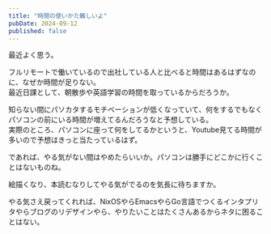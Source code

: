 ```yaml
---
title: "時間の使いかた難しいよ"
pubDate: 2024-09-12
published: false
---
```


最近よく思う。  

フルリモートで働いているので出社している人と比べると時間はあるはずなのに、なぜか時間が足りない。  
最近日課として、朝散歩や英語学習の時間を取っているからだろうか。  

知らない間にパソカタするモチベーションが低くなっていて、何をするでもなくパソコンの前にいる時間が増えてるんだろうなと予想している。  
実際のところ、パソコンに座って何をしてるかというと、Youtube見てる時間が多いので予想はきっと当たっているはず。  

であれば、やる気がない間はやめたらいいか。パソコンは勝手にどこかに行くことはないものね。  


絵描くなり、本読むなりしてやる気がでるのを気長に待ちますか。

やる気さえ戻ってくれれば、NixOSやらEmacsやらGo言語でつくるインタプリタやらブログのリデザインやら、やりたいことはたくさんあるからネタに困ることはない。
